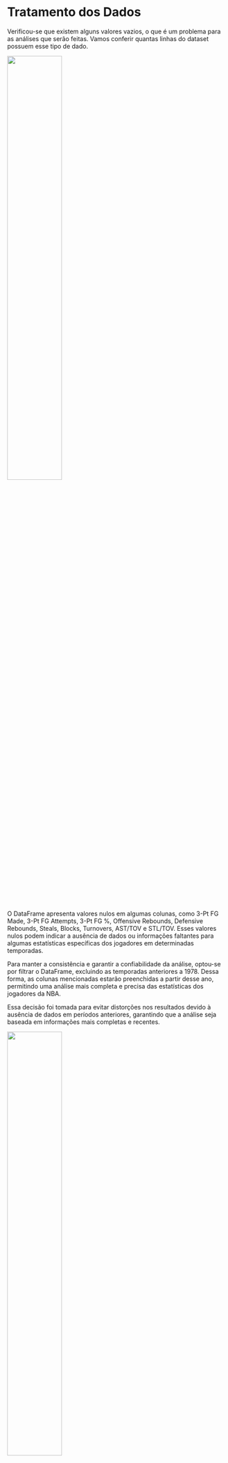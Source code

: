 # Tratamento dos Dados

Verificou-se que existem alguns valores vazios, o que é um problema para as análises que serão feitas. Vamos conferir quantas linhas do dataset possuem esse tipo de dado.

![](imagens/1.png){width="50%"}

O DataFrame apresenta valores nulos em algumas colunas, como 3-Pt FG Made, 3-Pt FG Attempts, 3-Pt FG %, Offensive Rebounds, Defensive Rebounds, Steals, Blocks, Turnovers, AST/TOV e STL/TOV. Esses valores nulos podem indicar a ausência de dados ou informações faltantes para algumas estatísticas específicas dos jogadores em determinadas temporadas.

Para manter a consistência e garantir a confiabilidade da análise, optou-se por filtrar o DataFrame, excluindo as temporadas anteriores a 1978. Dessa forma, as colunas mencionadas estarão preenchidas a partir desse ano, permitindo uma análise mais completa e precisa das estatísticas dos jogadores da NBA.

Essa decisão foi tomada para evitar distorções nos resultados devido à ausência de dados em períodos anteriores, garantindo que a análise seja baseada em informações mais completas e recentes.

![](imagens/2.png){width="50%"}
